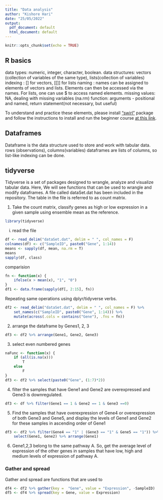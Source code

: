 ```yaml
---
title: "Data analysis"
author: "Kishore Hari"
date: "25/05/2022"
output:
  pdf_document: default
  html_document: default
---
```


```r
knitr::opts_chunk$set(echo = TRUE)
```

## R basics

data types: numeric, integer, character, boolean. 
data structures: vectors (collection of variables of the same type), lists(collection of variables)
indexing : [] for vectors, [[]] for lists
naming : names can be assigned to elements of vectors and lists. Elements can then be accessed via the names. For lists, one can use $ to access named elements.
missing values: NA, dealing with missing variables (na.rm)
function: arguments - positional and named, return statement(not necessary, but useful)

To understand and practice these elements, please install ["swirl"](https://swirlstats.com/students.html) package and follow the instructions to install and run the beginner course [at this link](https://github.com/swirldev/swirl_courses/blob/master/README.md). 

## Dataframes
Dataframe is the data structure used to store and work with tabular data.
rows (observations), columns(variables)
dataframes are lists of columns, so list-like indexing can be done.

## tidyverse
Tidyverse is a set of packages designed to wrangle, analyze and visualize tabular data. Here, We will see functions that can be used to wrangle and modify dataframes. 
A file called dataSet.dat has been included in the repository. The table in the file is referred to as count matrix. 

1. Take the count matrix, classify genes as high or low expression in a given sample using ensemble mean as the reference.

```r
library(tidyverse)
```

i) read the file

```r
df <- read_delim("dataSet.dat", delim = " ", col_names = F)
colnames(df) <- c("SampleID", paste0("Gene", 1:14))
means <- sapply(df, mean, na.rm = T)
means
sapply(df, class)
```
comparision

```r
fn <- function(x) {
    ifelse(x > mean(x), "1", "0")
}
df1 <- data.frame(sapply(df[, 2:15], fn))
```


Repeating same operations using dplyr/tidyverse verbs.

```r
df2 <- read_delim("dataSet.dat", delim = " ", col_names = F) %>%
    set_names(c("SampleID", paste0("Gene", 1:14))) %>%
    mutate(across(.cols = contains("Gene"), .fns = fn))
```

2. arrange the dataframe by Genes1, 2, 3

```r
df3 <- df2 %>% arrange(Gene1, Gene2, Gene3)
```

3. select even numbered genes

```r
naFunc <- function(x) {
    if (all(is.na(x)))
        T
    else
        F
}
df3 <- df2 %>% select(paste0("Gene", (1:7)*2))
```


4. filter the samples that have Gene1 and Gene2 are overexpressed and Gene3 is downregulated.

```r
df3 <- df %>% filter(Gene1 == 1 & Gene2 == 1 & Gene3 ==0)
```

5. Find the samples that have overexpression of Gene4 or overexpression of both Gene3 and Gene5, and display the levels of Gene1 and Gene2 for these samples in ascending order of Gene1

```r
df3 <- df2 %>% filter(Gene4 == "1" | (Gene3 == "1" & Gene5 == "1")) %>%
    select(Gene1, Gene2) %>% arrange(Gene1)

```


6. Gene1,2,3 belong to the same pathway A. So, get the average level of expression of the other genes in samples that have low, high and medium levels of expression of pathway A. 


### Gather and spread

Gather and spread are functions that are used to 

```r
df4 <- df2 %>% gather(key =  "Gene", value = "Expression", -SampleID)
df5 <- df4 %>% spread(key = Gene, value = Expression)
```

